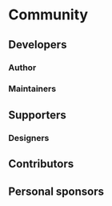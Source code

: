 
# Community

## Developers

### Author

<Grid>
  <Profile
    avatar="https://avatars.githubusercontent.com/u/953956"
    name="Yusuke Hirao"
    desc="Core developer"
    github="https://github.com/YusukeHirao"
    twitter="https://twitter.com/cloud10designs"
  />
</Grid>

### Maintainers

<Grid>
  <Profile
    avatar="https://avatars.githubusercontent.com/u/4703128"
    name="Naoya Yamashita"
    desc="Maintains dockerfile"
    github="https://github.com/conao3"
    twitter="https://twitter.com/conao_3"
  />
  <Profile
    avatar="https://avatars.githubusercontent.com/u/28397593"
    name="tyankatsu"
    desc="Maintains GitHub Actions"
    github="https://github.com/tyankatsu0105"
    twitter="https://twitter.com/tyankatsu5"
  />
  <Profile
    avatar="https://avatars.githubusercontent.com/u/34136752"
    name="Kagan"
    desc="Maintains website"
    github="https://github.com/kagankan"
    twitter="https://twitter.com/kagan_dev"
  />
</Grid>

## Supporters

### Designers

<Grid>
  <Profile
    avatar="https://avatars.githubusercontent.com/u/30553531"
    name="Miruka"
    desc="Designs logo and brand"
    github="https://github.com/MirukaJP"
    twitter="https://twitter.com/Miruka_jp"
  />
</Grid>

## Contributors

<Grid colWidth="10em">
  <Profile
    mini
    avatar="https://avatars.githubusercontent.com/u/8336744"
    name="JounQin"
    github="https://github.com/JounQin"
  />
  <Profile
    mini
    avatar="https://avatars.githubusercontent.com/u/20086673"
    name="Munieru"
    github="https://github.com/munierujp"
  />
  <Profile
    mini
    avatar="https://avatars.githubusercontent.com/u/2622837"
    name="petamoriken"
    github="https://github.com/petamoriken"
  />
  <Profile
    mini
    avatar="https://avatars.githubusercontent.com/u/30195678"
    name="dqn"
    github="https://github.com/dqn"
  />
  <Profile
    mini
    avatar="https://avatars.githubusercontent.com/u/1212885"
    name="coliff"
    github="https://github.com/coliff"
  />
  <Profile
    mini
    avatar="https://avatars.githubusercontent.com/u/8552636"
    name="saphryn"
    github="https://github.com/saphryn"
  />
  <Profile
    mini
    avatar="https://avatars.githubusercontent.com/u/79110363"
    name="Risu"
    github="https://github.com/risu729"
  />
  <Profile
    mini
    avatar="https://avatars.githubusercontent.com/u/1920783"
    name="konomae"
    github="https://github.com/konomae"
  />
  <Profile
    mini
    avatar="https://avatars.githubusercontent.com/u/270905"
    name="Takeshi Kurosawa"
    github="https://github.com/takenspc"
  />
  <Profile
    mini
    avatar="https://avatars.githubusercontent.com/u/1996642"
    name="yamanoku"
    github="https://github.com/yamanoku"
  />
  <Profile
    mini
    avatar="https://avatars.githubusercontent.com/u/1481270"
    name="undsoft"
    github="https://github.com/undsoft"
  />
  <Profile
    mini
    avatar="https://avatars.githubusercontent.com/u/9802070"
    name="Bugfire"
    github="https://github.com/Bugfire"
  />
  <Profile
    mini
    avatar="https://avatars.githubusercontent.com/u/4138486"
    name="SaekiTominaga"
    github="https://github.com/SaekiTominaga"
  />
  <Profile
    mini
    avatar="https://avatars.githubusercontent.com/u/3771988"
    name="ISODA Yu"
    github="https://github.com/isoden"
  />
  <Profile
    mini
    avatar="https://avatars.githubusercontent.com/u/51276728"
    name="shippokun"
    github="https://github.com/shippokun"
  />
  <Profile mini avatar="https://avatars.githubusercontent.com/u/4032232" name="kgsi" github="https://github.com/kgsi" />
  <Profile
    mini
    avatar="https://avatars.githubusercontent.com/u/423234"
    name="josa42"
    github="https://github.com/josa42"
  />
  <Profile
    mini
    avatar="https://avatars.githubusercontent.com/u/13248811"
    name="mojahige"
    github="https://github.com/mojahige"
  />
  <Profile
    mini
    avatar="https://avatars.githubusercontent.com/u/424903"
    name="pirosikick"
    github="https://github.com/pirosikick"
  />
  <Profile
    mini
    avatar="https://avatars.githubusercontent.com/u/6724665"
    name="masuP9"
    github="https://github.com/masuP9"
  />
</Grid>

## Personal sponsors

<Grid colWidth="10em">
  <Profile
    mini
    avatar="https://avatars.githubusercontent.com/u/91733847"
    name="Tokitake"
    github="https://github.com/Tokitake"
  />
  <Profile
    mini
    avatar="https://avatars.githubusercontent.com/u/1996642"
    name="yamanoku"
    github="https://github.com/yamanoku"
  />
  <Profile
    mini
    avatar="https://avatars.githubusercontent.com/u/6581173"
    name="miita"
    github="https://github.com/mikimhk"
  />
</Grid>

<!--
### Past sponsors
- [Name](https://github.com/[user])
-->
